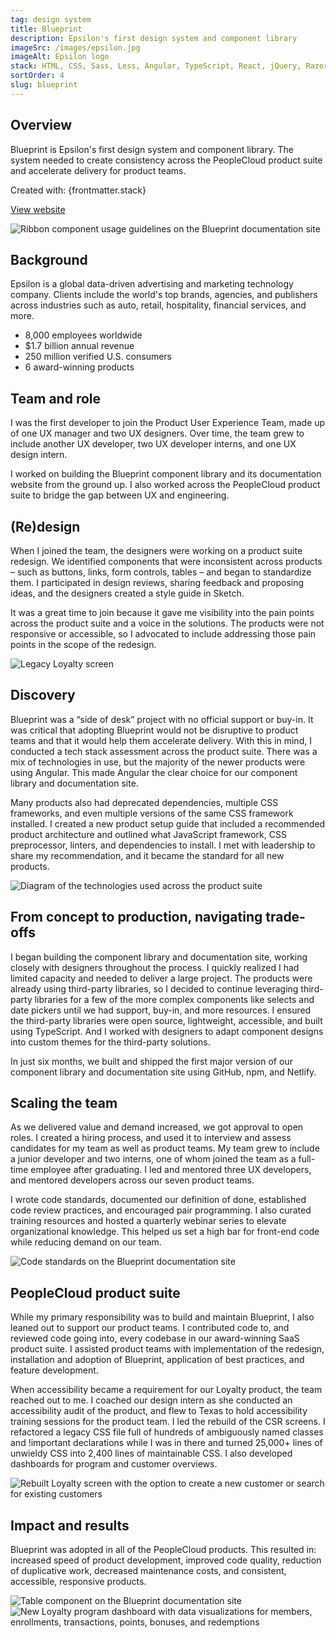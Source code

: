 ```yaml
---
tag: design system
title: Blueprint
description: Epsilon's first design system and component library
imageSrc: /images/epsilon.jpg
imageAlt: Epsilon logo
stack: HTML, CSS, Sass, Less, Angular, TypeScript, React, jQuery, Razor
sortOrder: 4
slug: blueprint
---
```



## Overview
Blueprint is Epsilon's first design system and component library. The system needed to create consistency across the PeopleCloud product suite and accelerate delivery for product teams.

<p class="subtle">Created with: {frontmatter.stack}</p>
<p class="subtle"><a href="http://epsilon-blueprint.netlify.app" target="_blank" rel="noopener noreferrer" class="link">View website</a></p>

<Image src={overview} class="image my-4" alt="Ribbon component usage guidelines on the Blueprint documentation site" />

## Background

Epsilon is a global data-driven advertising and marketing technology company. Clients include the world's top brands, agencies, and publishers across industries such as auto, retail, hospitality, financial services, and more.
- 8,000 employees worldwide
- $1.7 billion annual revenue
- 250 million verified U.S. consumers
- 6 award-winning products

## Team and role

I was the first developer to join the Product User Experience Team, made up of one UX manager and two UX designers. Over time, the team grew to include another UX developer, two UX developer interns, and one UX design intern.

I worked on building the Blueprint component library and its documentation website from the ground up. I also worked across the PeopleCloud product suite to bridge the gap between UX and engineering.

## (Re)design

When I joined the team, the designers were working on a product suite redesign. We identified components that were inconsistent across products – such as buttons, links, form controls, tables – and began to standardize them. I participated in design reviews, sharing feedback and proposing ideas, and the designers created a style guide in Sketch.

It was a great time to join because it gave me visibility into the pain points across the product suite and a voice in the solutions. The products were not responsive or accessible, so I advocated to include addressing those pain points in the scope of the redesign.

<Image src={loyaltyLegacy} class="image my-4" alt="Legacy Loyalty screen" />

## Discovery

Blueprint was a “side of desk” project with no official support or buy-in. It was critical that adopting Blueprint would not be disruptive to product teams and that it would help them accelerate delivery. With this in mind, I conducted a tech stack assessment across the product suite. There was a mix of technologies in use, but the majority of the newer products were using Angular. This made Angular the clear choice for our component library and documentation site.

Many products also had deprecated dependencies, multiple CSS frameworks, and even multiple versions of the same CSS framework installed. I created a new product setup guide that included a recommended product architecture and outlined what JavaScript framework, CSS preprocessor, linters, and dependencies to install. I met with leadership to share my recommendation, and it became the standard for all new products.

<Image src={tech} class="image my-4" alt="Diagram of the technologies used across the product suite" />

## From concept to production, navigating trade-offs

I began building the component library and documentation site, working closely with designers throughout the process. I quickly realized I had limited capacity and needed to deliver a large project. The products were already using third-party libraries, so I decided to continue leveraging third-party libraries for a few of the more complex components like selects and date pickers until we had support, buy-in, and more resources. I ensured the third-party libraries were open source, lightweight, accessible, and built using TypeScript. And I worked with designers to adapt component designs into custom themes for the third-party solutions.

In just six months, we built and shipped the first major version of our component library and documentation site using GitHub, npm, and Netlify.

## Scaling the team

As we delivered value and demand increased, we got approval to open roles. I created a hiring process, and used it to interview and assess candidates for my team as well as product teams. My team grew to include a junior developer and two interns, one of whom joined the team as a full-time employee after graduating. I led and mentored three UX developers, and mentored developers across our seven product teams.

I wrote code standards, documented our definition of done, established code review practices, and encouraged pair programming. I also curated training resources and hosted a quarterly webinar series to elevate organizational knowledge. This helped us set a high bar for front-end code while reducing demand on our team.

<Image src={codeStandards} class="image my-4" alt="Code standards on the Blueprint documentation site" />

## PeopleCloud product suite

While my primary responsibility was to build and maintain Blueprint, I also leaned out to support our product teams. I contributed code to, and reviewed code going into, every codebase in our award-winning SaaS product suite. I assisted product teams with implementation of the redesign, installation and adoption of Blueprint, application of best practices, and feature development.

When accessibility became a requirement for our Loyalty product, the team reached out to me. I coached our design intern as she conducted an accessibility audit of the product, and flew to Texas to hold accessibility training sessions for the product team. I led the rebuild of the CSR screens. I refactored a legacy CSS file full of hundreds of ambiguously named classes and !important declarations while I was in there and turned 25,000+ lines of unwieldy CSS into 2,400 lines of maintainable CSS. I also developed dashboards for program and customer overviews.

<Image src={loyaltyCustomers} class="image my-4" alt="Rebuilt Loyalty screen with the option to create a new customer or search for existing customers" />

## Impact and results

Blueprint was adopted in all of the PeopleCloud products. This resulted in: increased speed of product development, improved code quality, reduction of duplicative work, decreased maintenance costs, and consistent, accessible, responsive products.

<Image src={table} class="image my-4" alt="Table component on the Blueprint documentation site" />
<Image src={loyaltyDashboard} class="image mt-4" alt="New Loyalty program dashboard with data visualizations for members, enrollments, transactions, points, bonuses, and redemptions" />
